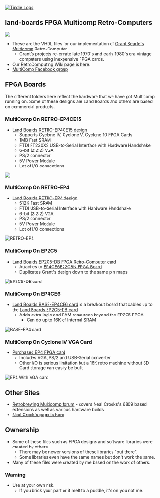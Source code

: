 <a href="https://www.tindie.com/stores/land_boards/" >
<img src="http://land-boards.com/tindie/tindie-larges-v2.png" alt="Tindie Logo">
</img></a> 

== land-boards FPGA Multicomp Retro-Computers ==

<img src="http://land-boards.com/blwiki/images/8/8f/RETRO-EP4CE15-REV4-BLACK-P1464-720PX.jpg"></img>

* These are the VHDL files for our implementation of [http://searle.x10host.com/Multicomp/index.html Grant Searle's Multicomp] Retro-Computer.
** Grant's projects re-create late 1970's and early 1980's era vintage computers using inexpensive FPGA cards.
* Our [http://land-boards.com/blwiki/index.php?title=RetroComputers RetroComputing Wiki page is here].
* [https://www.facebook.com/groups/663409440836492 MultiComp Facebook group]
== FPGA Boards ==

The different folders here reflect the hardware that we have got Multicomp running on. Some of these designs are Land Boards and others are based on commercial products.

=== MultiComp On RETRO-EP4CE15 ===

* [http://land-boards.com/blwiki/index.php?title=RETRO-EP4 Land Boards RETRO-EP4CE15 design]
** Supports Cyclone IV, Cyclone V, Cyclone 10 FPGA Cards
** 1MB Fast SRAM
** FTDI FT230XS USB-to-Serial Interface with Hardware Handshake
** 6-bit (2:2:2) VGA
** PS/2 connector
** 5V Power Module
** Lot of I/O connections

<img src="http://land-boards.com/blwiki/images/0/08/RETROEP4CE15_REV4_EDGEVIEW-720PX.jpg"></img>

=== MultiComp On RETRO-EP4 ===

* [http://land-boards.com/blwiki/index.php?title=RETRO-EP4 Land Boards RETRO-EP4 design]
** 512K Fast SRAM
** FTDI USB-to-Serial Interface with Hardware Handshake
** 6-bit (2:2:2) VGA
** PS/2 connector
** 5V Power Module
** Lot of I/O connections

<img src="http://land-boards.com/blwiki/images/d/dc/RETRO-EP4_TOP_BOTTOM-720px.jpg" alt="RETRO-EP4"></img>

=== MultiComp On EP2C5 ===

* [http://land-boards.com/blwiki/index.php?title=EP2C5-DB Land Boards EP2C5-DB FPGA Retro-Computer card]
** Attaches to [http://land-boards.com/blwiki/index.php?title=Cyclone_II_EP2C5_Mini_Dev_Board EP4CE6E22C8N FPGA Board]
** Duplicates Grant's design down to the same pin maps

<img src="http://land-boards.com/blwiki/images/d/d9/EP2C5-DB_RevX6_720px-rot.png" alt="EP2CS-DB card"></img>

=== MultiComp On EP4CE6 ===

* [http://land-boards.com/blwiki/index.php?title=BASE-EP4CE6 Land Boards BASE-EP4CE6 card] is a breakout board that cables up to the [http://land-boards.com/blwiki/index.php?title=EP2C5-DB Land Boards EP2C5-DB card]
** Adds extra logic and RAM resources beyond the EP2C5 FPGA
*** Can do up to 16K of Internal SRAM

<img src="http://land-boards.com/blwiki/images/0/0a/BASE-EP4CE6-800pxV-197.jpg" alt="BASE-EP4 card"></img>

=== MultiComp On Cyclone IV VGA Card ===

* [http://land-boards.com/blwiki/index.php?title=Cyclone_IV_FPGA_EP4CE6E22C8N_Development_Board_USB_V2 Purchased EP4 FPGA card]
** Includes VGA, PS/2 and USB-Serial converter
** Other I/O is serious limitation but a 16K retro machine without SD Card storage can easily be built

<img src="http://land-boards.com/blwiki/images/e/e6/C4_Dev_687-720px.jpg" alt="EP4 With VGA card"></img>

== Other Sites ==

* [https://www.retrobrewcomputers.org/doku.php?id=boards:sbc:multicomp:start Retrobrewing Multicomp forum] - covers Neal Crooks's 6809 based extensions as well as various hardware builds
* [https://github.com/nealcrook/multicomp6809 Neal Crook's page is here]

== Ownership ==

* Some of these files such as FPGA designs and software libraries were created by others.
** There may be newer versions of these libraries "out there".
** Some libraries even have the same names but don't work the same.
* Many of these files were created by me based on the work of others.

=== Warning ===

* Use at your own risk.
** If you brick your part or it melt to a puddle, it's on you not me.
